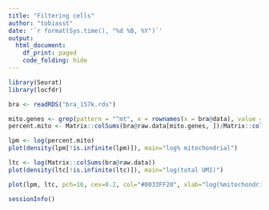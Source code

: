 ```yaml
---
title: "Filtering cells"
author: "tobiasst"
date: '`r format(Sys.time(), "%d %B, %Y")`'
output:
  html_document:
    df_print: paged
    code_folding: hide
---
```


```r
library(Seurat)
library(locfdr)
```

```r
bra <- readRDS("bra_157k.rds")
```
 
```r

mito.genes <- grep(pattern = "^mt", x = rownames(x = bra@data), value = TRUE)
percent.mito <- Matrix::colSums(bra@raw.data[mito.genes, ])/Matrix::colSums(bra@raw.data)

lpm <- log(percent.mito)
plot(density(lpm[!is.infinite(lpm)]), main="log% mitochondrial")

ltc <- log(Matrix::colSums(bra@raw.data))
plot(density(ltc[!is.infinite(ltc)]), main="log(total UMI)")

plot(lpm, ltc, pch=16, cex=0.2, col="#0033FF20", xlab="log(%mitochondrial)", ylab="log(sum(UMI))")
```

```r
sessionInfo()
```

